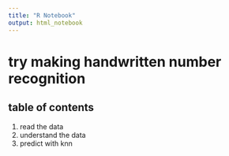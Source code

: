 ```yaml
---
title: "R Notebook"
output: html_notebook
---
```





# try making handwritten number recognition

## table of contents
1. read the data
2. understand the data
3. predict with knn
```r

```

